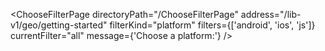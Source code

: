 

<ChooseFilterPage
  directoryPath="/ChooseFilterPage"
  address="/lib-v1/geo/getting-started"
  filterKind="platform"
  filters={['android', 'ios', 'js']}
  currentFilter="all"
  message={'Choose a platform:'}
/>
